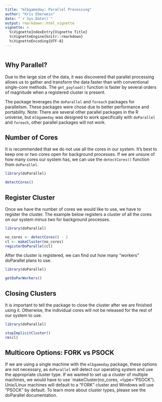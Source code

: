 ```yaml
---
title: "mlbgameday: Parallel Processing"
author: "Kris Eberwein"
date: "`r Sys.Date()`"
output: rmarkdown::html_vignette
vignette: >
  %\VignetteIndexEntry{Vignette Title}
  %\VignetteEngine{knitr::rmarkdown}
  %\VignetteEncoding{UTF-8}
---
```

```r
```


## Why Parallel?

Due to the large size of the data, it was discovered that parallel processing allows us to gather and transform the data faster than with conventional single-core methods. The `get_payload()` function is faster by several orders of magnitude when a registered cluster is present.

The package leverages the `doParallel` and `foreach` packages for parallelism. These packages were chose due to better performance and portability. Note: There are several other parallel packages in the R universe, but `mlbgameday` was designed to work specifically with `doParallel` and `foreach`, other parallel packages will not work.

## Number of Cores

It is recommended that we do not use all the cores in our system. It's best to keep one or two cores open for background processes. If we are unsure of how many cores our system has, we can use the `detectCores()` function from `doParallel`.

```r
library(doParallel)

detectCores()

```

## Register Cluster

Once we have the number of cores we would like to use, we have to register the cluster. The example below registers a cluster of all the cores on our system minus two for background processes.

```r
library(doParallel)

no_cores <- detectCores() - 2
cl <- makeCluster(no_cores)  
registerDoParallel(cl)
```

After the cluster is registered, we can find out how many "workers" doParallel plans to use.

```r
library(doParallel)

getDoParWorkers()
```


## Closing Clusters

It is important to tell the package to close the cluster after we are finished using it. Otherwise, the individual cores will not be released for the rest of our system to use.

```r
library(doParallel)

stopImplicitCluster()
rm(cl)
```

## Multicore Options: FORK vs PSOCK

If we are using a single machine with the `mlbgameday` package, these options are not necessary, as `doParallel` will detect our operating system and use the appropriate cluster type. If we wanted to set up a cluster of multiple machines, we would have to use `makeCluster(no_cores, =type="PSOCK"). Unix/Linux machines will default to a "FORK" cluster and Windows will use "PSOCK" by default. To learn more about cluster types, please see the doParallel documentation.

